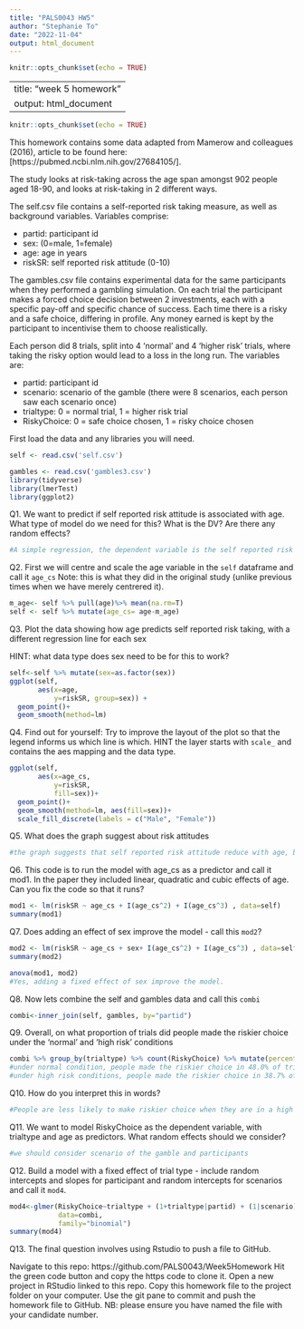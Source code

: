 ```yaml
---
title: "PALS0043 HW5"
author: "Stephanie To"
date: "2022-11-04"
output: html_document
---
```


```r
knitr::opts_chunk$set(echo = TRUE)
```

---
title: "week 5 homework"
output: html_document
---

```r
knitr::opts_chunk$set(echo = TRUE)
```

This homework contains some data adapted from Mamerow and colleagues (2016), article to be found here:[https://pubmed.ncbi.nlm.nih.gov/27684105/]. 

The study looks at risk-taking across the age span amongst 902 people aged 18-90, and looks at risk-taking in 2 different ways.

The self.csv file contains a self-reported risk taking measure, as well as background variables. Variables comprise:

* partid: participant id
* sex: (0=male, 1=female)
* age: age in years
* riskSR: self reported risk attitude  (0-10)

The gambles.csv file contains experimental data for the same participants when they performed a gambling simulation. On each trial the participant makes a forced choice decision between 2 investments, each with a specific pay-off and specific chance of success. Each time there is a risky and a safe choice, differing in profile. Any money earned is kept by the participant to incentivise them to choose realistically.

Each person did 8 trials, split into 4 'normal' and 4 'higher risk' trials, where taking the risky option would lead to a loss in the long run. The variables are:

* partid: participant id
* scenario: scenario of the gamble (there were 8 scenarios, each person saw each scenario once)
* trialtype: 0 = normal trial, 1 = higher risk trial
* RiskyChoice: 0 = safe choice chosen, 1 = risky choice chosen

First load the data and any libraries you will need.
```r
self <- read.csv('self.csv') 

gambles <- read.csv('gambles3.csv') 
library(tidyverse)
library(lmerTest)
library(ggplot2)
```


Q1. We want to predict if self reported risk attitude is associated with age. What type of model do we need for this? What is the DV? Are there any random effects?
```r
#A simple regression, the dependent variable is the self reported risk attitude. A random effect would be participant's sex.
```

Q2. First we will centre and scale the age variable in the `self` dataframe and call it `age_cs` Note: this is what they did in the original study (unlike previous times when we have merely centrered it).
```r
m_age<- self %>% pull(age)%>% mean(na.rm=T)
self <- self %>% mutate(age_cs= age-m_age)
```


Q3. Plot the data showing how age predicts self reported risk taking, with a different regression line for each sex

HINT: what data type does sex need to be for this to work?
```r
self<-self %>% mutate(sex=as.factor(sex))
ggplot(self, 
       aes(x=age,
           y=riskSR, group=sex)) +
  geom_point()+
  geom_smooth(method=lm)
```

Q4. Find out for yourself: Try to improve the layout of the plot so that the legend informs us which line is which. HINT the layer starts with `scale_` and contains the aes mapping and the data type.

```r
ggplot(self, 
       aes(x=age_cs,
           y=riskSR,
           fill=sex))+
  geom_point()+
  geom_smooth(method=lm, aes(fill=sex))+
  scale_fill_discrete(labels = c("Male", "Female"))
```

Q5. What does the graph suggest about risk attitudes
```r
#the graph suggests that self reported risk attitude reduce with age, but the association is stronger for male, i.e. the sex is a random effect. 
```


Q6. This code is to run the model with age_cs as a predictor and call it mod1. In the paper they included linear, quadratic and cubic effects of age.
Can you fix the code so that it runs?
```r
mod1 <- lm(riskSR ~ age_cs + I(age_cs^2) + I(age_cs^3) , data=self)
summary(mod1)


```

Q7. Does adding an effect of sex improve the model - call this `mod2`? 
```r
mod2 <- lm(riskSR ~ age_cs + sex+ I(age_cs^2) + I(age_cs^3) , data=self)
summary(mod2)

anova(mod1, mod2)
#Yes, adding a fixed effect of sex improve the model. 
```


Q8. Now lets combine the self and gambles data and call this `combi`
```r
combi<-inner_join(self, gambles, by="partid")
```

Q9. Overall, on what proportion of trials did people made the riskier choice under the 'normal' and 'high risk' conditions
```r
combi %>% group_by(trialtype) %>% count(RiskyChoice) %>% mutate(percent=n/sum(n))
#under normal condition, people made the riskier choice in 48.0% of trials.
#under high risk conditions, people made the riskier choice in 38.7% of trials.
```

Q10. How do you interpret this in words?
```r
#People are less likely to make riskier choice when they are in a high risk condition. However, people go for the risky choice at chance when they do not think the condition is of high risk. 
```

Q11. We want to model RiskyChoice as the dependent variable, with trialtype and age as predictors. What random effects should we consider?
```r
#we should consider scenario of the gamble and participants
```


Q12. Build a model with a fixed effect of trial type - include random intercepts and slopes for participant and random intercepts for scenarios and call it `mod4`. 

```r
mod4<-glmer(RiskyChoice~trialtype + (1+trialtype|partid) + (1|scenario),
            data=combi,
            family="binomial")
summary(mod4)
```

Q13. The final question involves using Rstudio to push a file to GitHub.

Navigate to this repo: https://github.com/PALS0043/Week5Homework
Hit the green code button and copy the https code to clone it.
Open a new project in RStudio linked to this repo.
Copy this homework file to the project folder on your computer.
Use the git pane to commit and push the homework file to GitHub.
NB: please ensure you have named the file with your candidate number.